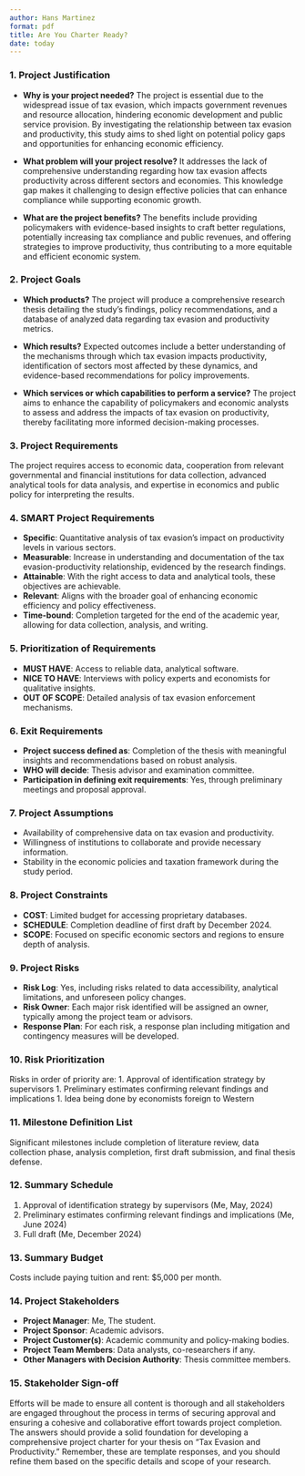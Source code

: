 ```yaml
---
author: Hans Martinez
format: pdf
title: Are You Charter Ready?
date: today
---
```

### 1. Project Justification

- **Why is your project needed?**
The project is essential due to the widespread issue of tax evasion, which impacts government revenues and resource allocation, hindering economic development and public service provision. By investigating the relationship between tax evasion and productivity, this study aims to shed light on potential policy gaps and opportunities for enhancing economic efficiency.

- **What problem will your project resolve?**
It addresses the lack of comprehensive understanding regarding how tax evasion affects productivity across different sectors and economies. This knowledge gap makes it challenging to design effective policies that can enhance compliance while supporting economic growth.

- **What are the project benefits?**
The benefits include providing policymakers with evidence-based insights to craft better regulations, potentially increasing tax compliance and public revenues, and offering strategies to improve productivity, thus contributing to a more equitable and efficient economic system.

### 2. Project Goals

- **Which products?**
The project will produce a comprehensive research thesis detailing the study's findings, policy recommendations, and a database of analyzed data regarding tax evasion and productivity metrics.

- **Which results?**
Expected outcomes include a better understanding of the mechanisms through which tax evasion impacts productivity, identification of sectors most affected by these dynamics, and evidence-based recommendations for policy improvements.

- **Which services or which capabilities to perform a service?**
The project aims to enhance the capability of policymakers and economic analysts to assess and address the impacts of tax evasion on productivity, thereby facilitating more informed decision-making processes.

### 3. Project Requirements

The project requires access to economic data, cooperation from relevant governmental and financial institutions for data collection, advanced analytical tools for data analysis, and expertise in economics and public policy for interpreting the results.

### 4. SMART Project Requirements

- **Specific**: Quantitative analysis of tax evasion's impact on productivity levels in various sectors.
- **Measurable**: Increase in understanding and documentation of the tax evasion-productivity relationship, evidenced by the research findings.
- **Attainable**: With the right access to data and analytical tools, these objectives are achievable.
- **Relevant**: Aligns with the broader goal of enhancing economic efficiency and policy effectiveness.
- **Time-bound**: Completion targeted for the end of the academic year, allowing for data collection, analysis, and writing.

### 5. Prioritization of Requirements

- **MUST HAVE**: Access to reliable data, analytical software.
- **NICE TO HAVE**: Interviews with policy experts and economists for qualitative insights.
- **OUT OF SCOPE**: Detailed analysis of tax evasion enforcement mechanisms.

### 6. Exit Requirements

- **Project success defined as**: Completion of the thesis with meaningful insights and recommendations based on robust analysis.
- **WHO will decide**: Thesis advisor and examination committee.
- **Participation in defining exit requirements**: Yes, through preliminary meetings and proposal approval.

### 7. Project Assumptions

- Availability of comprehensive data on tax evasion and productivity.
- Willingness of institutions to collaborate and provide necessary information.
- Stability in the economic policies and taxation framework during the study period.

### 8. Project Constraints

- **COST**: Limited budget for accessing proprietary databases.
- **SCHEDULE**: Completion deadline of first draft by December 2024.
- **SCOPE**: Focused on specific economic sectors and regions to ensure depth of analysis.

### 9. Project Risks

- **Risk Log**: Yes, including risks related to data accessibility, analytical limitations, and unforeseen policy changes.
- **Risk Owner**: Each major risk identified will be assigned an owner, typically among the project team or advisors.
- **Response Plan**: For each risk, a response plan including mitigation and contingency measures will be developed.

### 10. Risk Prioritization

Risks in order of priority are:
    1. Approval of identification strategy by supervisors
    1. Preliminary estimates confirming relevant findings and implications
    1. Idea being done by economists foreign to Western

### 11. Milestone Definition List

Significant milestones include completion of literature review, data collection phase, analysis completion, first draft submission, and final thesis defense.

### 12. Summary Schedule

1. Approval of identification strategy by supervisors (Me, May, 2024)
1. Preliminary estimates confirming relevant findings and implications (Me, June 2024)
1. Full draft (Me, December 2024)

### 13. Summary Budget

Costs include paying tuition and rent: $5,000 per month.

### 14. Project Stakeholders

- **Project Manager**: Me, The student.
- **Project Sponsor**: Academic advisors.
- **Project Customer(s)**: Academic community and policy-making bodies.
- **Project Team Members**: Data analysts, co-researchers if any.
- **Other Managers with Decision Authority**: Thesis committee members.

### 15. Stakeholder Sign-off

Efforts will be made to ensure all content is thorough and all stakeholders are engaged throughout the process in terms of securing approval and ensuring a cohesive and collaborative effort towards project completion. The answers should provide a solid foundation for developing a comprehensive project charter for your thesis on "Tax Evasion and Productivity." Remember, these are template responses, and you should refine them based on the specific details and scope of your research.